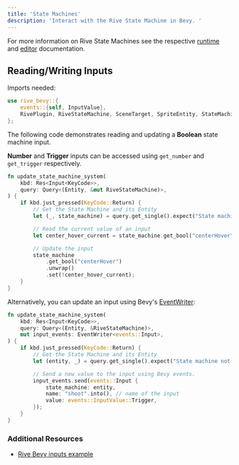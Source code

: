 ```yaml
---
title: 'State Machines'
description: 'Interact with the Rive State Machine in Bevy. '
---
```


For more information on Rive State Machines see the respective [runtime](/runtimes/state-machines) and [editor](/editor/state-machine/) documentation.

## Reading/Writing Inputs

Imports needed:

```rust
use rive_bevy::{
    events::{self, InputValue},
    RivePlugin, RiveStateMachine, SceneTarget, SpriteEntity, StateMachine,
};
```

The following code demonstrates reading and updating a **Boolean** state machine input.

**Number** and **Trigger** inputs can be accessed using `get_number` and `get_trigger` respectively.

```rust
fn update_state_machine_system(
    kbd: Res<Input<KeyCode>>,
    query: Query<(Entity, &mut RiveStateMachine)>,
) {
    if kbd.just_pressed(KeyCode::Return) {
        // Get the State Machine and its Entity
        let (_, state_machine) = query.get_single().expect("State machine not found");

        // Read the current value of an input
        let center_hover_current = state_machine.get_bool("centerHover").unwrap().get();

        // Update the input
        state_machine
            .get_bool("centerHover")
            .unwrap()
            .set(!center_hover_current);
    }
}
```

Alternatively, you can update an input using Bevy's [EventWriter](https://docs.rs/bevy/latest/bevy/prelude/struct.EventWriter.html):

```rust
fn update_state_machine_system(
    kbd: Res<Input<KeyCode>>,
    query: Query<(Entity, &RiveStateMachine)>,
    mut input_events: EventWriter<events::Input>,
) {
    if kbd.just_pressed(KeyCode::Return) {
        // Get the State Machine and its Entity
        let (entity, _) = query.get_single().expect("State machine not found");

        // Send a new value to the input using Bevy events.
        input_events.send(events::Input {
            state_machine: entity,
            name: "shoot".into(), // name of the input
            value: events::InputValue::Trigger,
        });
    }
}
```

### Additional Resources

- [Rive Bevy inputs example](https://github.com/rive-app/rive-bevy/blob/main/examples/rive-input.rs)